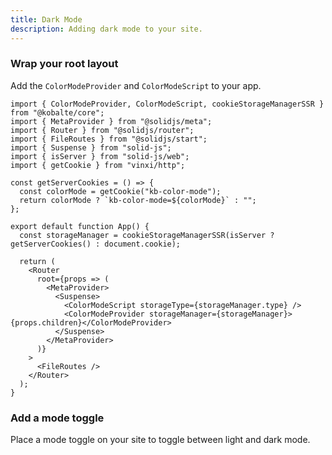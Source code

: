 ```yaml
---
title: Dark Mode
description: Adding dark mode to your site.
---
```


<Steps>

### Wrap your root layout

Add the `ColorModeProvider` and `ColorModeScript` to your app.

```tsx {1,9-12,15,22-23} title="src/app.tsx"
import { ColorModeProvider, ColorModeScript, cookieStorageManagerSSR } from "@kobalte/core";
import { MetaProvider } from "@solidjs/meta";
import { Router } from "@solidjs/router";
import { FileRoutes } from "@solidjs/start";
import { Suspense } from "solid-js";
import { isServer } from "solid-js/web";
import { getCookie } from "vinxi/http";

const getServerCookies = () => {
  const colorMode = getCookie("kb-color-mode");
  return colorMode ? `kb-color-mode=${colorMode}` : "";
};

export default function App() {
  const storageManager = cookieStorageManagerSSR(isServer ? getServerCookies() : document.cookie);

  return (
    <Router
      root={props => (
        <MetaProvider>
          <Suspense>
            <ColorModeScript storageType={storageManager.type} />
            <ColorModeProvider storageManager={storageManager}>{props.children}</ColorModeProvider>
          </Suspense>
        </MetaProvider>
      )}
    >
      <FileRoutes />
    </Router>
  );
}
```

### Add a mode toggle

Place a mode toggle on your site to toggle between light and dark mode.

<ComponentPreview name="mode-toggle" />

</Steps>
